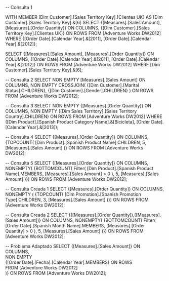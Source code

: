 -- Consulta 1

WITH MEMBER [Dim Customer].[Sales Territory Key].[Clientes UK] AS
			[Dim Customer].[Sales Territory Key].&[6]
SELECT
	{[Measures].[Sales Amount], [Measures].[Order Quantity]} ON COLUMNS,
	{[Dim Customer].[Sales Territory Key].[Clientes UK]} ON ROWS
FROM [Adventure Works DW2012]
WHERE {[Order Date].[Calendar Year].&[2011], 
	   [Order Date].[Calendar Year].&[2012]};

SELECT
	{[Measures].[Sales Amount], [Measures].[Order Quantity]} ON COLUMNS,
	{[Order Date].[Calendar Year].&[2011], 
	 [Order Date].[Calendar Year].&[2012]} ON ROWS
FROM [Adventure Works DW2012]
WHERE [Dim Customer].[Sales Territory Key].&[6];

-- Consulta 2
SELECT
	NON EMPTY [Measures].[Sales Amount] ON COLUMNS,
	NON EMPTY CROSSJOIN(
		{[Dim Customer].[Marital Status].CHILDREN},
		 {[Dim Customer].[Gender].CHILDREN}
	) ON ROWS
FROM [Adventure Works DW2012];


-- Consulta 3
SELECT 
	NON EMPTY {[Measures].[Order Quantity]} ON COLUMNS,
	NON EMPTY {[Dim Sales Territory].[Sales Territory Country].CHILDREN} ON ROWS
FROM [Adventure Works DW2012]
WHERE ([Dim Product].[Spanish Product Category Name].&[Bicicleta],
	   [Order Date].[Calendar Year].&[2013]);


-- Consulta 4
SELECT
	{[Measures].[Order Quantity]} ON COLUMNS,  
	{TOPCOUNT(
		[Dim Product].[Spanish Product Name].CHILDREN,
		5,
		[Measures].[Sales Amount]
	)} ON ROWS
FROM [Adventure Works DW2012];


-- Consulta 5
SELECT 
	{[Measures].[Order Quantity]} ON COLUMNS,
	 NONEMPTY(
	{BOTTOMCOUNT(
		Filter(
			[Dim Product].[Spanish Product Name].MEMBERS,
			[Measures].[Sales Amount] > 0
		), 
	5, [Measures].[Sales Amount]
	)}) ON ROWS
FROM [Adventure Works DW2012];

-- Consulta Creada 1 
SELECT
	{[Measures].[Order Quantity]} ON COLUMNS,  
	NONEMPTY (
	{TOPCOUNT(
		[Dim Promotion].[Spanish Promotion Type].CHILDREN,
		3,
		[Measures].[Sales Amount]
	)}) ON ROWS
FROM [Adventure Works DW2012];

-- Consulta Creada 2
SELECT 
	{([Measures].[Order Quantity]),([Measures].[Sales Amount])} ON COLUMNS,
	 NONEMPTY(
	{BOTTOMCOUNT(
		Filter(
			[Order Date].[Spanish Month Name].MEMBERS,
			[Measures].[Order Quantity] > 0
		), 
	5, [Measures].[Sales Amount]
	)}) ON ROWS
FROM [Adventure Works DW2012];

-- Problema Adaptado
SELECT {[Measures].[Sales Amount]} ON COLUMNS,  
NON EMPTY  
{[Order Date].[Fecha].[Calendar Year].MEMBERS} ON ROWS  
FROM [Adventure Works DW2012]  
	)} ON ROWS
FROM [Adventure Works DW2012];
